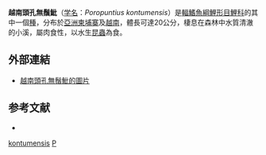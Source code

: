 {{Speciesbox
| name = 越南頭孔無鬚魮
| status = NE
| status_system = IUCN3.1
| genus = Poropuntius
| species = kontumensis
| authority = [[Chevey|Chevey]], 1934
| synonyms = *''Cyclocheilichthys kontumensis'' <br /><small>Chevey, 1934 </small>
}}
'''越南頭孔無鬚魮'''（[[学名|学名]]：''Poropuntius kontumensis''）是[[輻鰭魚綱|輻鰭魚綱]][[鯉形目|鯉形目]][[鯉科|鯉科]]的其中一個[[種|種]]，分布於[[亞洲|亞洲]][[柬埔寨|柬埔寨]]及[[越南|越南]]，體長可達20公分，棲息在森林中水質清澈的小溪，屬肉食性，以水生[[昆蟲|昆蟲]]為食。
==外部連結==
* [http://www.fishbase.org/Photos/ThumbnailsSummary.php?ID=27123 越南頭孔無鬚魮的圖片]

==参考文献==
*{{FishBase_species|genus=Poropuntius|species=kontumensis|year=2011|month=12}}
{{Taxonbar|from=Q1105052}}

[[Category:頭孔無鬚魮屬|kontumensis]]
[[Category:1934年描述的魚類|P]]